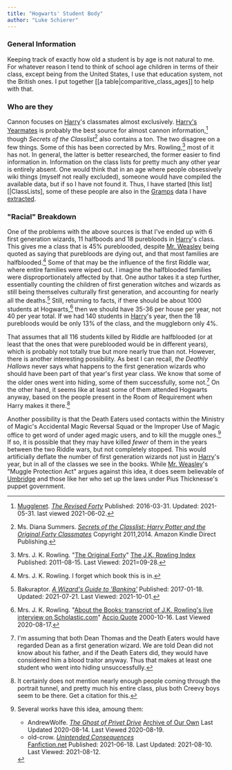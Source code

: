 ```yaml
---
title: "Hogwarts' Student Body"
author: "Luke Schierer"
---
```


### General Information

Keeping track of exactly how old a student is by age is not natural to me.  For
whatever reason I tend to think of school age children in terms of their class,
except being from the United States, I use that education system, not the
British ones.  I put together [[a table|comparitive_class_ages]] to help with
that.

### Who are they

Cannon focuses on [Harry][]'s classmates almost exclusively.  [Harry's
Yearmates][] is probably the best source for almost cannon
information,[^200419-1] though _Secrets of the Classlist_[^200630-1] also
contains a ton.  The two disagree on a few things.  Some of this has been
corrected by Mrs. Rowling,[^200630-3] most of it has not. In general, the
latter is better researched, the former easier to find information in.
Information on the class lists for pretty much any other year is entirely
absent. One would think that in an age where people obsessively wiki things
(myself not really excluded), someone would have compiled the available data,
but if so I have not found it.  Thus, I have started [this list][|ClassLists],
some of these people are also in the [Gramps][] data I have
[extracted][people].

[people]: <../../people>

[Gramps]: https://gramps-project.org/

[Harry's Yearmates]: https://mugglenet.com/2016/03/the-revised-forty/

[^200419-1]: [Mugglenet](https://mugglenet.com).
 _[The Revised Forty](https://www.mugglenet.com/2016/03/the-revised-forty/)_
 Published: 2016-03-31. Updated: 2021-05-31. last viewed 2021-06-02.

[^200630-1]: Ms. Diana Summers.
 _[Secrets of the Classlist: Harry Potter and the Original Forty Classmates](https://www.goodreads.com/book/show/25464490-secrets-of-the-classlist)_
 Copyright 2011,2014. Amazon Kindle Direct Publishing.

[^200630-3]: Mrs. J. K. Rowling.
 "[The Original Forty](https://www.rowlingindex.org/work/og40pm/)"
 [The J.K. Rowling Index](https://www.rowlingindex.org)
 Published: 2011-08-15.  Last Viewed: 2021=09-28.

### "Racial" Breakdown

One of the problems with the above sources is that I've ended up with 6 first
generation wizards, 11 halfboods and 18 purebloods in [Harry][]'s class.  This
gives me a class that is 45% pureblooded, despite [Mr. Weasley][Arthur] being
quoted as saying that purebloods are dying out, and that most families are
halfblooded.[^200817-1]  Some of that may be the influence of the first
Riddle war, where entire families were wiped out.  I imagine the halfblooded
families were disproportionately affected by that.  One author takes it a step
further, essentially counting the children of first generation witches and
wizards as still being themselves culturally first generation, and accounting
for nearly all the deaths.[^211001-1]  Still, returning to facts, if there
should be about 1000 students at Hogwarts,[^200817-2] then we should have
35-36 per house per year, not 40 per year total.  If we had 140 students in
[Harry][]'s year, then the 18 purebloods would be only 13% of the class, and the
muggleborn only 4%.  

That assumes that all 116 students killed by Riddle are halfblooded (or at
least that the ones that were pureblooded would be in different years), which
is probably not totally true but more nearly true than not.  However, there is
another interesting possibility.  As best I can recall, _the Deathly Hallows_
never says what happens to the first generation wizards who should have been
part of that year's first year class.  We know that some of the older ones went
into hiding, some of them successfully, some not.[^200819-2] On the other
hand, it seems like at least some of them attended Hogwarts anyway, based on
the people present in the Room of Requirement when Harry makes it
there.[^200819-3] 

Another possibility is that the Death Eaters used contacts within the Ministry
of Magic's Accidental Magic Reversal Squad or the Improper Use of Magic office
to get word of under aged magic users, and to kill the muggle ones.[^200819-4]
If so, it is possible that they may have killed *fewer* of them in the years
between the two Riddle wars, but not completely stopped.  This would
artificially deflate the number of first generation wizards not just in
[Harry][]'s year, but in all of the classes we see in the books.  While
[Mr. Weasley][Arthur]'s "Muggle Protection Act" argues against this idea, it
does seem believable of [Umbridge] and those like her who set up the laws under
Pius Thicknesse's puppet government.

[Harry]: <../../people/potter/harry_james>

[Arthur]: <../../people/weasley/arthur>

[Umbridge]: <../../people/umbridge/delores_jane>

[^211001-1]: Bakuraptor.
    _[A Wizard's Guide to 'Banking'](https://www.fanfiction.net/s/12327848)_
    Published: 2017-01-18. Updated: 2021-07-21. Last Viewed: 2021-10-01.

[^200819-4]: Several works have this idea, amoung them:
    * AndrewWolfe. _[The Ghost of Privet Drive](https://archiveofourown.org/works/21500365)_ 
      [Archive of Our Own](https://archiveofourown.org) Last Updated 2020-08-14. Last Viewed 2020-08-19.
    * old-crow. _[Unintended Consequences](https://www.fanfiction.net/s/13903544)_  
      [Fanfiction.net](https://fanfiction.net) Published: 2021-06-18. Last
      Updated: 2021-08-10. Last Viewed: 2021-08-12.

[^200817-1]: Mrs. J. K. Rowling.  I forget which book this is in.

[^200817-2]: Mrs. J. K. Rowling.
    "[About the Books: transcript of J.K. Rowling's live interview on Scholastic.com](http://www.accio-quote.org/articles/2000/1000-scholastic-chat.htm)"
    [Accio Quote](http://www.accio-quote.org/) 2000-10-16. Last Viewed 2020-08-17.

[^200819-2]:  I'm assuming that both Dean Thomas and the Death Eaters would
		have regarded Dean as a first generation wizard.  We are told Dean did not
		know about his father, and if the Death Eaters did, they would have
		considered him a blood traitor anyway. Thus that makes at least one student
    who went into hiding unsuccessfully.

[^200819-3]: It certainly does not mention nearly enough people coming
		through the portrait tunnel, and pretty much his entire class, plus both
    Creevy boys seem to be there.  Get a citation for this. 


